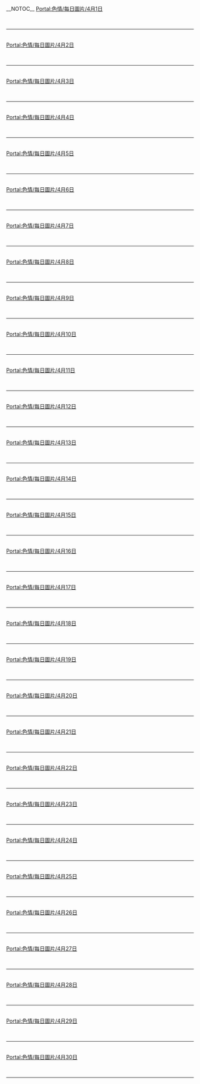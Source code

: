{{Portal:色情/box-header|4月圖片|Portal:色情/每日圖片/4月|}}
__NOTOC__{{Portal:色情/每日圖片}}
[[Portal:色情/每日圖片/4月1日|Portal:色情/每日圖片/4月1日]]
{{Portal:色情/每日圖片/4月1日}}<div style="clear: both"></div><br/><hr/><br/>
[[Portal:色情/每日圖片/4月2日|Portal:色情/每日圖片/4月2日]]
{{Portal:色情/每日圖片/4月2日}}<div style="clear: both"></div><br/><hr/><br/>
[[Portal:色情/每日圖片/4月3日|Portal:色情/每日圖片/4月3日]]
{{Portal:色情/每日圖片/4月3日}}<div style="clear: both"></div><br/><hr/><br/>
[[Portal:色情/每日圖片/4月4日|Portal:色情/每日圖片/4月4日]]
{{Portal:色情/每日圖片/4月4日}}<div style="clear: both"></div><br/><hr/><br/>
[[Portal:色情/每日圖片/4月5日|Portal:色情/每日圖片/4月5日]]
{{Portal:色情/每日圖片/4月5日}}<div style="clear: both"></div><br/><hr/><br/>
[[Portal:色情/每日圖片/4月6日|Portal:色情/每日圖片/4月6日]]
{{Portal:色情/每日圖片/4月6日}}<div style="clear: both"></div><br/><hr/><br/>
[[Portal:色情/每日圖片/4月7日|Portal:色情/每日圖片/4月7日]]
{{Portal:色情/每日圖片/4月7日}}<div style="clear: both"></div><br/><hr/><br/>
[[Portal:色情/每日圖片/4月8日|Portal:色情/每日圖片/4月8日]]
{{Portal:色情/每日圖片/4月8日}}<div style="clear: both"></div><br/><hr/><br/>
[[Portal:色情/每日圖片/4月9日|Portal:色情/每日圖片/4月9日]]
{{Portal:色情/每日圖片/4月9日}}<div style="clear: both"></div><br/><hr/><br/>
[[Portal:色情/每日圖片/4月10日|Portal:色情/每日圖片/4月10日]]
{{Portal:色情/每日圖片/4月10日}}<div style="clear: both"></div><br/><hr/><br/>
[[Portal:色情/每日圖片/4月11日|Portal:色情/每日圖片/4月11日]]
{{Portal:色情/每日圖片/4月11日}}<div style="clear: both"></div><br/><hr/><br/>
[[Portal:色情/每日圖片/4月12日|Portal:色情/每日圖片/4月12日]]
{{Portal:色情/每日圖片/4月12日}}<div style="clear: both"></div><br/><hr/><br/>
[[Portal:色情/每日圖片/4月13日|Portal:色情/每日圖片/4月13日]]
{{Portal:色情/每日圖片/4月13日}}<div style="clear: both"></div><br/><hr/><br/>
[[Portal:色情/每日圖片/4月14日|Portal:色情/每日圖片/4月14日]]
{{Portal:色情/每日圖片/4月14日}}<div style="clear: both"></div><br/><hr/><br/>
[[Portal:色情/每日圖片/4月15日|Portal:色情/每日圖片/4月15日]]
{{Portal:色情/每日圖片/4月15日}}<div style="clear: both"></div><br/><hr/><br/>
[[Portal:色情/每日圖片/4月16日|Portal:色情/每日圖片/4月16日]]
{{Portal:色情/每日圖片/4月16日}}<div style="clear: both"></div><br/><hr/><br/>
[[Portal:色情/每日圖片/4月17日|Portal:色情/每日圖片/4月17日]]
{{Portal:色情/每日圖片/4月17日}}<div style="clear: both"></div><br/><hr/><br/>
[[Portal:色情/每日圖片/4月18日|Portal:色情/每日圖片/4月18日]]
{{Portal:色情/每日圖片/4月18日}}<div style="clear: both"></div><br/><hr/><br/>
[[Portal:色情/每日圖片/4月19日|Portal:色情/每日圖片/4月19日]]
{{Portal:色情/每日圖片/4月19日}}<div style="clear: both"></div><br/><hr/><br/>
[[Portal:色情/每日圖片/4月20日|Portal:色情/每日圖片/4月20日]]
{{Portal:色情/每日圖片/4月20日}}<div style="clear: both"></div><br/><hr/><br/>
[[Portal:色情/每日圖片/4月21日|Portal:色情/每日圖片/4月21日]]
{{Portal:色情/每日圖片/4月21日}}<div style="clear: both"></div><br/><hr/><br/>
[[Portal:色情/每日圖片/4月22日|Portal:色情/每日圖片/4月22日]]
{{Portal:色情/每日圖片/4月22日}}<div style="clear: both"></div><br/><hr/><br/>
[[Portal:色情/每日圖片/4月23日|Portal:色情/每日圖片/4月23日]]
{{Portal:色情/每日圖片/4月23日}}<div style="clear: both"></div><br/><hr/><br/>
[[Portal:色情/每日圖片/4月24日|Portal:色情/每日圖片/4月24日]]
{{Portal:色情/每日圖片/4月24日}}<div style="clear: both"></div><br/><hr/><br/>
[[Portal:色情/每日圖片/4月25日|Portal:色情/每日圖片/4月25日]]
{{Portal:色情/每日圖片/4月25日}}<div style="clear: both"></div><br/><hr/><br/>
[[Portal:色情/每日圖片/4月26日|Portal:色情/每日圖片/4月26日]]
{{Portal:色情/每日圖片/4月26日}}<div style="clear: both"></div><br/><hr/><br/>
[[Portal:色情/每日圖片/4月27日|Portal:色情/每日圖片/4月27日]]
{{Portal:色情/每日圖片/4月27日}}<div style="clear: both"></div><br/><hr/><br/>
[[Portal:色情/每日圖片/4月28日|Portal:色情/每日圖片/4月28日]]
{{Portal:色情/每日圖片/4月28日}}<div style="clear: both"></div><br/><hr/><br/>
[[Portal:色情/每日圖片/4月29日|Portal:色情/每日圖片/4月29日]]
{{Portal:色情/每日圖片/4月29日}}<div style="clear: both"></div><br/><hr/><br/>
[[Portal:色情/每日圖片/4月30日|Portal:色情/每日圖片/4月30日]]
{{Portal:色情/每日圖片/4月30日}}<div style="clear: both"></div><br/><hr/><br/>


{{Portal:色情/box-footer|}}
